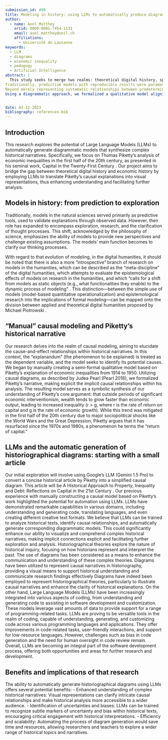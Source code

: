 ```yaml
---
submission_id: 499
title: Modeling in history: using LLMs to automatically produce diagrammatic models synthesizing Piketty's historiographical thesis on economic inequalities
author:
  - name: Axel Matthey
    orcid: 0000-0001-7454-1131
    email: axel.matthey@unil.ch
    affiliations:
      - Université de Lausanne
keywords:
  - LLM
  - diagrams
  - economic inequality
  - pedagogy
  - Artificial Intelligence
abstract: |
  This study seeks to merge two realms: theoretical digital history, specifically the modeling in history, and economic history, with a focus on the history of income and wealth inequalities. The central objective is to apply theoretical research outcomes concerning models and their application in history to scrutinize a historical explanation of the evolution of economic inequalities between 1914 and 1950.
Traditionally, predictive models with reproducible results were paramount for validating explanations through observed data. However, the role of models has expanded, moving beyond mere predictive functions. This paradigm shift, acknowledged by the philosophy of science in recent decades, emphasizes that models now serve broader purposes, guiding exploration and research rather than just prediction. These models are not merely tools for validating predictions; they serve to bring clarity to our thinking processes, establishing the conditions under which our intuitions prove valid.
Beyond merely representing systematic relationships between predetermined facets of reality, models aspire to elucidate causal connections. When a historical model aims to provide causal explanations, the process involves identifying the "explanandum" (the aspect of reality being explained) as the dependent variable and working backward to pinpoint its hypothetical causes as independent.
Using a diagrammatic approach, we formalized a qualitative model aligning with an historiographical explanation of the evolution of economic inequalities by Thomas Piketty during 1914-1950. The intent was to employ causal diagrams, translating the narrative embedded in Piketty's historiography of inequalities into a formal model. This endeavor sought to make explicit the implicit causal relationships within the historian's narrative: the resulting causal model serves as a symbolic synthesis of our comprehension of a specific subject, enabling the construction of a highly refined narrative synthesis from a complex topic.


date: 03-12-2023
bibliography: references.bib
---
```


## Introduction

This research explores the potential of Large Language Models (LLMs) to automatically generate diagrammatic models that synthesize complex historical narratives. Specifically, we focus on Thomas Piketty's analysis of economic inequalities in the first half of the 20th century, as presented in his seminal work, Capital in the Twenty-First Century . Our project aims to bridge the gap between theoretical digital history and economic history by employing LLMs to translate Piketty's causal explanations into visual representations, thus enhancing understanding and facilitating further analysis.

## Models in history: from prediction to exploration

Traditionally, models in the natural sciences served primarily as predictive tools, used to validate explanations through observed data. However, their role has expanded to encompass exploration, research, and the clarification of thought processes. This shift, acknowledged by the philosophy of science, emphasizes the ability of models to provide new perspectives and challenge existing assumptions. The models' main function becomes to clarify our thinking processes.

With regard to that evolution of modeling, in the digital humanities, it should be noted that there is also a more "introspective" branch of research on models in the humanities, which can be described as the "meta-discipline" of the digital humanities, which attempts to evaluate the epistemological effects of models on research in the humanities, and which “calls for a shift from models as static objects (e.g., what functionalities they enable) to the dynamic process of modeling” . This distinction—between the simple use of models (model-based quantitative operationalization) and epistemological research into the implications of formal modeling—can be mapped onto the division between applied and theoretical digital humanities proposed by Michael Piotrowski .

## “Manual” causal modeling and Piketty's historical narrative

Our research delves into the realm of causal modeling, aiming to elucidate the cause-and-effect relationships within historical narratives. In this context, the "explanandum" (the phenomenon to be explained) is treated as the dependent variable, and the model seeks to identify its potential causes.
We began by manually creating a semi-formal qualitative model based on Piketty's explanation of economic inequalities from 1914 to 1950. Utilizing causal diagrams, as described by Judea Pearl (Pearl 2018), we formalized Piketty's narrative, making explicit the implicit causal relationships within his analysis. The resulting model serves as a symbolic synthesis of our understanding of Piketty's core argument: that outside periods of significant economic interventionism, wealth tends to grow faster than economic output, leading to increased inequality (r > g, where r is the rate of return on capital and g is the rate of economic growth). While this trend was mitigated in the first half of the 20th century due to major sociopolitical shocks like the World Wars and the Great Depression, Piketty argues that it has resurfaced since the 1970s and 1980s, a phenomenon he terms the "return of capital."

## LLMs and the automatic generation of historiographical diagrams: starting with a small article

Our initial exploration will involve using Google’s LLM (Gemini 1.5 Pro) to convert a concise historical article by Piketty into a simplified causal diagram. This article will be A Historical Approach to Property, Inequality and Debt: Reflections on Capital in the 21st Century .
Our previous experience with manually constructing a causal model based on Piketty's work highlighted the potential for automation using LLMs. LLMs have demonstrated remarkable capabilities in various domains, including understanding and generating code, translating languages, and even creating different creative text formats. We believe that LLMs can be trained to analyze historical texts, identify causal relationships, and automatically generate corresponding diagrammatic models. This could significantly enhance our ability to visualize and comprehend complex historical narratives, making implicit connections explicit and facilitating further exploration and analysis. 
Historiographical theories explore the nature of historical inquiry, focusing on how historians represent and interpret the past. The use of diagrams has been considered as a means to enhance the communication and understanding of these complex theories.
Diagrams have been utilized to represent causal narratives in historiography, providing a visual means to support historical understanding and communicate research findings effectively Diagrams have indeed been employed to represent historiographical theories, particularly to illustrate causal narratives and enhance the clarity of historical explanations. 
On the other hand, Large Language Models (LLMs) have been increasingly integrated into various aspects of coding, from understanding and generating code to assisting in software development and customization. These models leverage vast amounts of data to provide support for a range of programming-related tasks. LLMs are proving to be versatile tools in the realm of coding, capable of understanding, generating, and customizing code across various programming languages and applications. They offer improvements in code-related tasks, user-friendly interactions, and support for low-resource languages. However, challenges such as bias in code generation and the need for human oversight in code review remain. Overall, LLMs are becoming an integral part of the software development process, offering both opportunities and areas for further research and development.


## Benefits and implications of that research

The ability to automatically generate historiographical diagrams using LLMs offers several potential benefits:
-	Enhanced understanding of complex historical narratives: Visual representations can clarify intricate causal relationships and make historical analysis more accessible to a wider audience.
-	Identification of uncertainties and biases: LLMs can be trained to recognize subtle markers of uncertainty and bias within historical texts, encouraging critical engagement with historical interpretations.
-	Efficiency and scalability: Automating the process of diagram generation would save time and resources, allowing researchers and teachers to explore a wider range of historical topics and narratives.


